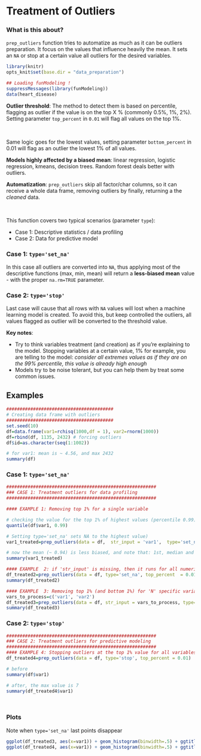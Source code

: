 Treatment of Outliers
====

### What is this about?

`prep_outliers` function tries to automatize as much as it can be outliers preparation. It focus on the values that influence heavily the mean.
It sets an `NA` or stop at a certain value all outliers for the desired variables.
<br>


```r
library(knitr)
opts_knit$set(base.dir = "data_preparation")
```


```r
## Loading funModeling !
suppressMessages(library(funModeling))
data(heart_disease)
```


**Outlier threshold**: The method to detect them is based on percentile, flagging as outlier if the value is on the top X % (commonly 0.5%, 1%, 2%). Setting parameter `top_percent` in `0.01` will flag all values on the top 1%.

<br>

Same logic goes for the lowest values, setting parameter `bottom_percent` in 0.01 will flag as an outlier the lowest 1% of all values.

**Models highly affected by a biased mean**: linear regression, logistic regression, kmeans, decision trees. Random forest deals better with outliers. 
 
**Automatization**: `prep_outliers` skip all factor/char columns, so it can receive a whole data frame, removing outliers by finally, returning a the _cleaned_ data.

<br>
 
This function covers two typical scenarios (parameter `type`):

* Case 1: Descriptive statistics / data profiling
* Case 2: Data for predictive model


### Case 1: `type='set_na'`

In this case all outliers are converted into `NA`, thus applying most of the descriptive functions (max, min, mean) will return a **less-biased mean** value - with the proper `na.rm=TRUE` parameter.


### Case 2: `type='stop'`

Last case will cause that all rows with `NA` values will lost when a machine learning model is created. To avoid this, but keep controlled the outliers, all values flagged as outlier will be converted to the threshold value.

**Key notes**: 

* Try to think variables treatment (and creation) as if you're explaining to the model. Stopping variables at a certain value, 1% for example, you are telling to the model: _consider all extremes values as if they are on the 99% percentile, this value is already high enough_
* Models try to be noise tolerant, but you can help them by treat some common issues.


## Examples

```r
########################################
# Creating data frame with outliers
########################################
set.seed(10)
df=data.frame(var1=rchisq(1000,df = 1), var2=rnorm(1000))
df=rbind(df, 1135, 2432) # forcing outliers
df$id=as.character(seq(1:1002))

# for var1: mean is ~ 4.56, and max 2432
summary(df)


```

### Case 1: `type='set_na'`

```r
########################################################
### CASE 1: Treatment outliers for data profiling
########################################################

#### EXAMPLE 1: Removing top 1% for a single variable

# checking the value for the top 1% of highest values (percentile 0.99), which is ~ 7.05
quantile(df$var1, 0.99)

# Setting type='set_na' sets NA to the highest value)
var1_treated=prep_outliers(data = df,  str_input = 'var1',  type='set_na', top_percent  = 0.01)

# now the mean (~ 0.94) is less biased, and note that: 1st, median and 3rd quartiles remaining very similar to the original variable.
summary(var1_treated)

#### EXAMPLE  2: if 'str_input' is missing, then it runs for all numeric variables (which have 3 or more distinct values).
df_treated2=prep_outliers(data = df, type='set_na', top_percent  = 0.01)
summary(df_treated2)

#### EXAMPLE  3: Removing top 1% (and bottom 1%) for 'N' specific variables.
vars_to_process=c('var1', 'var2')
df_treated3=prep_outliers(data = df, str_input = vars_to_process, type='set_na', bottom_percent = 0.01, top_percent  = 0.01)
summary(df_treated3)

```

### Case 2: `type='stop'`

```r
########################################################
### CASE 2: Treatment outliers for predictive modeling
########################################################
#### EXAMPLE 4: Stopping outliers at the top 1% value for all variables. For example if the top 1% has a value of 7, then all values above will be set to 7. Useful when modeling because outlier cases can be used.
df_treated4=prep_outliers(data = df, type='stop', top_percent = 0.01)

# before
summary(df$var1)

# after, the max value is 7
summary(df_treated4$var1)

 	
```

### Plots
Note when `type='set_na'` last points disappear
```r
ggplot(df_treated3, aes(x=var1)) + geom_histogram(binwidth=.5) + ggtitle("Setting type='set_na' (var1)")
ggplot(df_treated4, aes(x=var1)) + geom_histogram(binwidth=.5) + ggtitle("Setting type='stop' (var1)")
```


<br>

